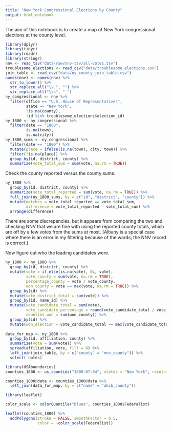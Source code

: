 ```yaml
---
title: "New York Congressional Elections by County"
output: html_notebook
---
```


The aim of this notebook is to create a map of New York congressional elections at the county level.

```r
library(dplyr)
library(tidyr)
library(readr)
library(stringr)
nnv <- read_tsv("data-raw/nnv-tsv/all-votes.tsv")
troublesome_elections <- read_csv("data/troublesome_elections.csv")
join_table <- read_csv("data/ny_county_join_table.csv")
names(nnv) <- names(nnv) %>%
  str_to_lower() %>%
  str_replace_all("\\.", "") %>%
  str_replace_all("\\s", "_")
ny_congressional <- nnv %>%
  filter(office == "U.S. House of Representatives",
         state == "New York",
         !is.na(county),
         !id %in% troublesome_elections$election_id) 
ny_1800 <- ny_congressional %>% 
  filter(date == "1800",
         is.na(town),
         is.na(city))
ny_1800_sums <- ny_congressional %>% 
  filter(date == "1800") %>% 
  mutate(place = ifelse(is.na(town), city, town)) %>% 
  filter(!is.na(place)) %>% 
  group_by(id, district, county) %>% 
  summarize(vote_total_sum = sum(vote, na.rm = TRUE))
```

Check the county reported versus the county sums.

```r
ny_1800 %>% 
  group_by(id, district, county) %>% 
  summarize(vote_total_reported = sum(vote, na.rm = TRUE)) %>% 
  full_join(ny_1800_sums, by = c("id", "district", "county")) %>% 
  mutate(matches = vote_total_reported == vote_total_sum,
         difference = vote_total_reported - vote_total_sum) %>% 
  arrange(difference) 
```

There are some discrepencies, but it appears from comparing the two and checking NNV that we are fine with using the reported county totals, which are off by a few votes from the sums at most. (Albany is a special case where there is an error in my filtering because of the wards; the NNV record is correct.)

Now figure out who the leading candidates were.

```r
ny_1800 <- ny_1800 %>% 
  group_by(id, district, county) %>% 
  mutate(vote = if_else(is.na(vote), 0L, vote),
         vote_county = sum(vote, na.rm = TRUE),
         percentage_county = vote / vote_county,
         won_county = vote == max(vote, na.rm = TRUE)) %>% 
  group_by(id) %>% 
  mutate(vote_district_total = sum(vote)) %>% 
  group_by(id, name_id) %>% 
  mutate(vote_candidate_total = sum(vote),
         vote_candidate_percentage = round(vote_candidate_total / vote_district_total, 3),
         counties_won = sum(won_county)) %>% 
  group_by(id) %>% 
  mutate(won_election = vote_candidate_total == max(vote_candidate_total)) 
  
data_for_map <- ny_1800 %>% 
  group_by(id, affiliation, county) %>%
  summarize(vote = sum(vote)) %>% 
  spread(affiliation, vote, fill = 0) %>% 
  left_join(join_table, by = c("county" = "nnv_county")) %>% 
  select(-notes)
```


```r
library(USAboundaries)
counties_1800 <- us_counties("1800-07-04", states = "New York", resolution =)

counties_1800@data <- counties_1800@data %>% 
  left_join(data_for_map, by = c("name" = "ahcb_county"))

library(leaflet)

color_scale <- colorQuantile("Blues", counties_1800$Federalist)

leaflet(counties_1800) %>% 
  addPolygons(stroke = FALSE, smoothFactor = 0.5,
              color = ~color_scale(Federalist))
```

